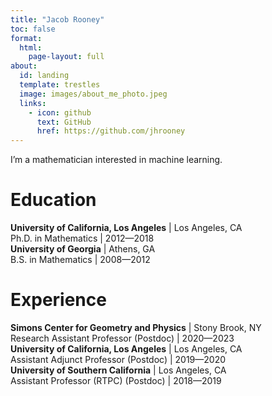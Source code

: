 ```yaml
---
title: "Jacob Rooney"
toc: false
format:
  html:
    page-layout: full
about:
  id: landing
  template: trestles
  image: images/about_me_photo.jpeg
  links:
    - icon: github
      text: GitHub
      href: https://github.com/jhrooney
---
```


I'm a mathematician interested in machine learning.

# Education

| **University of California, Los Angeles** | Los Angeles, CA
| Ph.D. in Mathematics | 2012---2018

| **University of Georgia** | Athens, GA
| B.S. in Mathematics | 2008---2012

# Experience

| **Simons Center for Geometry and Physics** | Stony Brook, NY
| Research Assistant Professor (Postdoc) | 2020---2023

| **University of California, Los Angeles** | Los Angeles, CA
| Assistant Adjunct Professor (Postdoc) | 2019---2020

| **University of Southern California** | Los Angeles, CA
| Assistant Professor (RTPC) (Postdoc) | 2018---2019
